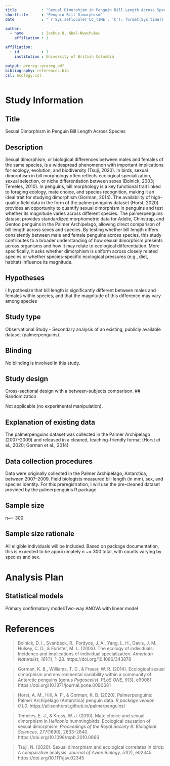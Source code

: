 ```yaml
---
title           : "Sexual Dimorphism in Penguin Bill Length Across Species"
shorttitle      : "Penguin Bill Dimorphism"
date            : "`r Sys.setlocale('LC_TIME', 'C'); format(Sys.time(), '%d\\\\. %B %Y')`"

author: 
  - name        : Joshua U. Abel-Nwachukwu
    affiliation : 1

affiliation:
  - id          : 1
    institution : University of British Columbia

output: prereg::prereg_pdf
bibliography: references.bib
csl: ecology.csl
---
```


# Study Information

## Title
Sexual Dimorphism in Penguin Bill Length Across Species

## Description

Sexual dimorphism, or biological differences between males and females of the same species, is a widespread phenomenon with important implications for ecology, evolution, and biodiversity (Tsuji, 2020). In birds, sexual dimorphism in bill morphology often reflects ecological specialization, sexual selection, or niche differentiation between sexes (Bolnick, 2003; Temeles, 2010). In penguins, bill morphology is a key functional trait linked to foraging ecology, mate choice, and species recognition, making it an ideal trait for studying dimorphism (Gorman, 2014). The availability of high-quality field data in the form of the palmerpenguins dataset (Horst, 2020) provides an opportunity to quantify sexual dimorphism in penguins and test whether its magnitude varies across different species. The palmerpenguins dataset provides standardized morphometric data for Adelie, Chinstrap, and Gentoo penguins in the Palmer Archipelago, allowing direct comparison of bill length across sexes and species. By testing whether bill length differs consistently between male and female penguins across species, this study contributes to a broader understanding of how sexual dimorphism presents across organisms and how it may relate to ecological differentiation. More specifically, it asks whether dimorphism is uniform across closely related species or whether species-specific ecological pressures (e.g., diet, habitat) influence its magnitude.


## Hypotheses

I hypothesize that bill length is significantly different between males and females within species, and that the magnitude of this difference may vary among species

## Study type

Observational Study -  Secondary analysis of an existing, publicly available dataset (palmerpenguins).

## Blinding

No blinding is involved in this study.

## Study design
Cross-sectional design with a between-subjects comparison.
## Randomization

Not applicable (no experimental manipulation).

## Explanation of existing data

The palmerpenguins dataset was collected in the Palmer Archipelago (2007–2009) and released in a cleaned, teaching-friendly format (Horst et al., 2020; Gorman et al., 2014)

## Data collection procedures

Data were originally collected in the Palmer Archipelago, Antarctica, between 2007–2009. Field biologists measured bill length (in mm), sex, and species identity. For this preregistration, I will use the pre-cleaned dataset provided by the palmerpenguins R package.

## Sample size

n~= 300

## Sample size rationale

All eligible individuals will be included. Based on package documentation, this is expected to be approximately n ~= 300 total, with counts varying by species and sex.

# Analysis Plan

## Statistical models

Primary confirmatory model:Two-way ANOVA with linear model

# References
> Bolnick, D. I., Svanbäck, R., Fordyce, J. A., Yang, L. H., Davis, J. M., Hulsey, C. D., & Forister, M. L. (2003). The ecology of individuals: Incidence and implications of individual specialization. *American Naturalist, 161*(1), 1–28. https://doi.org/10.1086/343878  

> Gorman, K. B., Williams, T. D., & Fraser, W. R. (2014). Ecological sexual dimorphism and environmental variability within a community of Antarctic penguins (genus *Pygoscelis*). *PLoS ONE, 9*(3), e90081. https://doi.org/10.1371/journal.pone.0090081  

> Horst, A. M., Hill, A. P., & Gorman, K. B. (2020). Palmerpenguins: Palmer Archipelago (Antarctica) penguin data. *R package version 0.1.0*. https://allisonhorst.github.io/palmerpenguins/  

> Temeles, E. J., & Kress, W. J. (2010). Mate choice and sexual dimorphism in *Heliconia* hummingbirds: Ecological causation of sexual dimorphism. *Proceedings of the Royal Society B: Biological Sciences, 277*(1690), 2833–2840. https://doi.org/10.1098/rspb.2010.0666  

> Tsuji, N. (2020). Sexual dimorphism and ecological correlates in birds: A comparative analysis. *Journal of Avian Biology, 51*(2), e02345. https://doi.org/10.1111/jav.02345  
